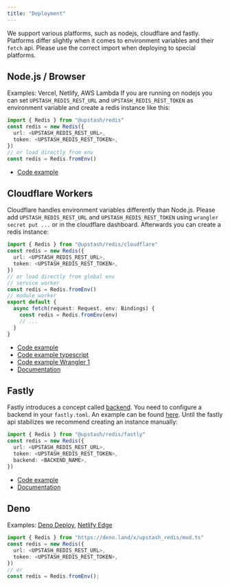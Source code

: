 ```yaml
---
title: "Deployment"
---
```

We support various platforms, such as nodejs, cloudflare and fastly. Platforms
differ slightly when it comes to environment variables and their `fetch` api.
Please use the correct import when deploying to special platforms.
## Node.js / Browser
Examples: Vercel, Netlify, AWS Lambda
If you are running on nodejs you can set `UPSTASH_REDIS_REST_URL` and
`UPSTASH_REDIS_REST_TOKEN` as environment variable and create a redis instance
like this:
```ts
import { Redis } from "@upstash/redis"
const redis = new Redis({
  url: <UPSTASH_REDIS_REST_URL>,
  token: <UPSTASH_REDIS_REST_TOKEN>,
})
// or load directly from env
const redis = Redis.fromEnv()
```
- [Code example](https://github.com/upstash/upstash-redis/blob/main/examples/nodejs)
## Cloudflare Workers
Cloudflare handles environment variables differently than Node.js. Please add
`UPSTASH_REDIS_REST_URL` and `UPSTASH_REDIS_REST_TOKEN` using
`wrangler secret put ...` or in the cloudflare dashboard.
Afterwards you can create a redis instance:
```ts
import { Redis } from "@upstash/redis/cloudflare"
const redis = new Redis({
  url: <UPSTASH_REDIS_REST_URL>,
  token: <UPSTASH_REDIS_REST_TOKEN>,
})
// or load directly from global env
// service worker
const redis = Redis.fromEnv()
// module worker
export default {
  async fetch(request: Request, env: Bindings) {
    const redis = Redis.fromEnv(env)
    // ...
  }
}
```
- [Code example](https://github.com/upstash/upstash-redis/tree/main/examples/cloudflare-workers)
- [Code example typescript](https://github.com/upstash/upstash-redis/tree/main/examples/cloudflare-workers-with-typescript)
- [Code example Wrangler 1](https://github.com/upstash/upstash-redis/tree/main/examples/cloudflare-workers-with-wrangler-1)
- [Documentation](https://docs.upstash.com/redis/tutorials/cloudflare_workers_with_redis)
## Fastly
Fastly introduces a concept called
[backend](https://developer.fastly.com/reference/api/services/backend/). You
need to configure a backend in your `fastly.toml`. An example can be found
[here](https://github.com/upstash/upstash-redis/blob/main/examples/fastly/fastly.toml).
Until the fastly api stabilizes we recommend creating an instance manually:
```ts
import { Redis } from "@upstash/redis/fastly"
const redis = new Redis({
  url: <UPSTASH_REDIS_REST_URL>,
  token: <UPSTASH_REDIS_REST_TOKEN>,
  backend: <BACKEND_NAME>,
})
```
- [Code example](https://github.com/upstash/upstash-redis/tree/main/examples/fastly)
- [Documentation](https://blog.upstash.com/fastly-compute-edge-with-redis)
## Deno
Examples: [Deno Deploy](https://deno.com/deploy),
[Netlify Edge](https://www.netlify.com/products/edge/)
```ts
import { Redis } from "https://deno.land/x/upstash_redis/mod.ts"
const redis = new Redis({
  url: <UPSTASH_REDIS_REST_URL>,
  token: <UPSTASH_REDIS_REST_TOKEN>,
})
// or
const redis = Redis.fromEnv();
```